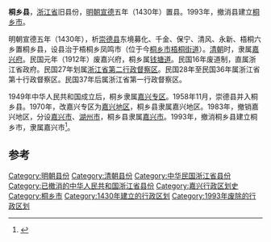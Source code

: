 '''桐乡县'''，[[浙江省|浙江省]]旧县份，[[明朝|明朝]][[宣德|宣德]]五年（1430年）置县。1993年，撤消县建立[[桐乡市|桐乡市]]。

明朝宣德五年（1430年），析[[崇德县|崇德县]]东境募化、千金、保宁、清风、永新、梧桐六乡置桐乡县，设县治于梧桐乡凤鸣市（位于今[[桐乡市|桐乡市]][[梧桐街道|梧桐街道]]）。[[清朝|清朝]]时，隶属[[嘉兴府|嘉兴府]]。民国元年（1912年）废嘉兴府，桐乡属[[钱塘道|钱塘道]]。民国16年废道制，直属浙江省政府。民国27年划属[[浙江省第二行政督察区|浙江省第二行政督察区]]。民国28年至民国36年属浙江省第十行政督察区。民国37年后属浙江省第一行政督察区。

1949年中华人民共和国成立后，桐乡隶属[[嘉兴专区|嘉兴专区]]。1958年11月，崇德县并入桐乡县。1970年，改嘉兴专区为[[嘉兴地区|嘉兴地区]]，桐乡县隶属嘉兴地区。1983年，撤销嘉兴地区，分设[[嘉兴市|嘉兴市]]、[[湖州市|湖州市]]，桐乡县隶属[[嘉兴市|嘉兴市]]。1993年，撤消桐乡县建立桐乡市，隶属嘉兴市<ref>{{Cite web |url=http://www.tx.gov.cn/txgk/lsyg/ |title=浙江省桐乡市门户网：《桐乡市历史沿革》 |accessdate=2010-08-31 |archive-date=2010-09-02 |archive-url=https://web.archive.org/web/20100902164935/http://www.tx.gov.cn/txgk/lsyg/ |dead-url=yes }}</ref>。

==参考==
{{Reflist|2}}

{{中華民國浙江省行政區劃}}
{{DEFAULTSORT:T}}
[[Category:明朝县份|Category:明朝县份]]
[[Category:清朝县份|Category:清朝县份]]
[[Category:中华民国浙江省县份|Category:中华民国浙江省县份]]
[[Category:已撤消的中华人民共和国浙江省县份|Category:已撤消的中华人民共和国浙江省县份]]
[[Category:嘉兴行政区划史|Category:嘉兴行政区划史]]
[[Category:桐乡市|Category:桐乡市]]
[[Category:1430年建立的行政区划|Category:1430年建立的行政区划]]
[[Category:1993年废除的行政区划|Category:1993年废除的行政区划]]